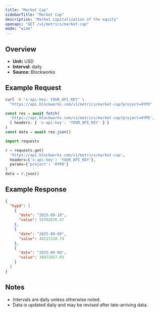 ```yaml
---
title: "Market Cap"
sidebarTitle: "Market Cap"
description: "Market capitalization of the equity"
openapi: "GET /v1/metrics/market-cap"
mode: "wide"
---
```


## Overview

- **Unit:** USD
- **Interval:** daily
- **Source:** Blockworks

## Example Request

<CodeGroup>

```bash cURL
curl -H "x-api-key: YOUR_API_KEY" \
  "https://api.blockworks.com/v1/metrics/market-cap?project=HYPD"
```

```typescript TypeScript
const res = await fetch(
  'https://api.blockworks.com/v1/metrics/market-cap?project=HYPD',
  { headers: { 'x-api-key': 'YOUR_API_KEY' } }
)
const data = await res.json()
```

```python Python
import requests

r = requests.get(
  'https://api.blockworks.com/v1/metrics/market-cap',
  headers={'x-api-key': 'YOUR_API_KEY'},
  params={'project': 'HYPD'}
)
data = r.json()
```

</CodeGroup>

## Example Response

```json
{
  "hypd": [
    {
      "date": "2025-09-10",
      "value": 55702876.47
    },
    {
      "date": "2025-09-09",
      "value": 44217318.74
    },
    {
      "date": "2025-09-08",
      "value": 36872917.03
    }
  ]
}
```

## Notes
- Intervals are daily unless otherwise noted.
- Data is updated daily and may be revised after late-arriving data.